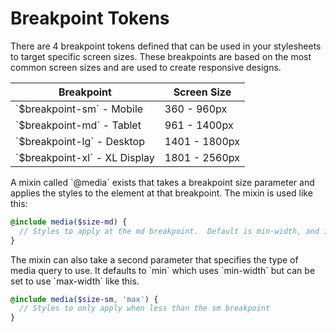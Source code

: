 
<Meta title="Foundations in Seldon/Breakpoints" />

<main className="sb-unstyled doc-wrapper">
<h1 className="h1">Breakpoint Tokens</h1>

<span className="p">
  There are 4 breakpoint tokens defined that can be used in your stylesheets to target specific screen sizes. These
  breakpoints are based on the most common screen sizes and are used to create responsive designs.
</span>

<table className="token-table">
  <thead>
    <tr>
      <th>Breakpoint</th>
      <th>Screen Size</th>
    </tr>
  </thead>
  <tbody>
    <tr>
      <td>
        <span className="token">`$breakpoint-sm` - Mobile</span>
      </td>
      <td>
        <span className="property">360 - 960px</span>
      </td>
    </tr>
    <tr>
      <td>
        <span className="token">`$breakpoint-md` - Tablet</span>
      </td>
      <td>
        <span className="property">961 - 1400px</span>
      </td>
    </tr>
    <tr>
      <td>
        <span className="token">`$breakpoint-lg` - Desktop</span>
      </td>
      <td>
        <span className="property">1401 - 1800px</span>
      </td>
    </tr>
    <tr>
      <td>
        <span className="token">`$breakpoint-xl` - XL Display</span>
      </td>
      <td>
        <span className="property">1801 - 2560px</span>
      </td>
    </tr>
  </tbody>
</table>

<span className="p">
  A mixin called `@media` exists that takes a breakpoint size parameter and applies the styles to the element at that
  breakpoint. The mixin is used like this:
</span>

```scss
@include media($size-md) {
  // Styles to apply at the md breakpoint.  Default is min-width, and it uses the smallest size so in this case anything greater than 961px
}
```

<span className="p">
  The mixin can also take a second parameter that specifies the type of media query to use. It defaults to `min` which
  uses `min-width` but can be set to use `max-width` like this.
</span>

```scss
@include media($size-sm, 'max') {
  // Styles to only apply when less than the sm breakpoint
}
```

</main>
